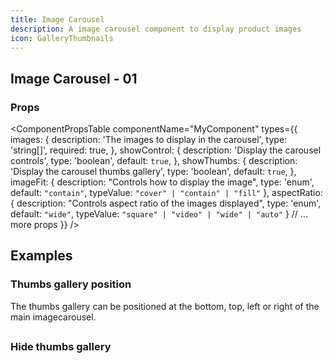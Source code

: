 ```yaml
---
title: Image Carousel
description: A image carousel component to display product images
icon: GalleryThumbnails
---
```



## Image Carousel - 01
<ComponentPreview 
  name="image-carousel-01"     
  classNameComponentContainer='min-h-[200px]' 
/>

### Props

<ComponentPropsTable
  componentName="MyComponent"
  types={{
    images: {
      description:
        'The images to display in the carousel',
      type: 'string[]',
      required: true,
    },
    showControl: {
      description:
        'Display the carousel controls',
      type: 'boolean',
      default: `true`,
    },
    showThumbs: {
      description:
        'Display the carousel thumbs gallery',
      type: 'boolean',
      default: `true`,
    },
    imageFit: {
      description: "Controls how to display the image",
      type: 'enum',
      default: `"contain"`,
      typeValue: `"cover" | "contain" | "fill"`
    },
    aspectRatio: {
      description: "Controls aspect ratio of the images displayed",
      type: 'enum',
      default: `"wide"`,
      typeValue: `"square" | "video" | "wide" | "auto"`
    }
    // ... more props
  }}
/>

## Examples

### Thumbs gallery position
The thumbs gallery can be positioned at the bottom, top, left or right of the main imagecarousel.

<ComponentPreview 
  name="image-carousel-01-ex-01"     
  classNameComponentContainer='min-h-[200px]' 
/>
---
<ComponentPreview 
  name="image-carousel-01-ex-02"     
  classNameComponentContainer='min-h-[200px]' 
/>

### Hide thumbs gallery

<ComponentPreview 
  name="image-carousel-01-ex-03"     
  classNameComponentContainer='min-h-[200px]' 
/>
 




